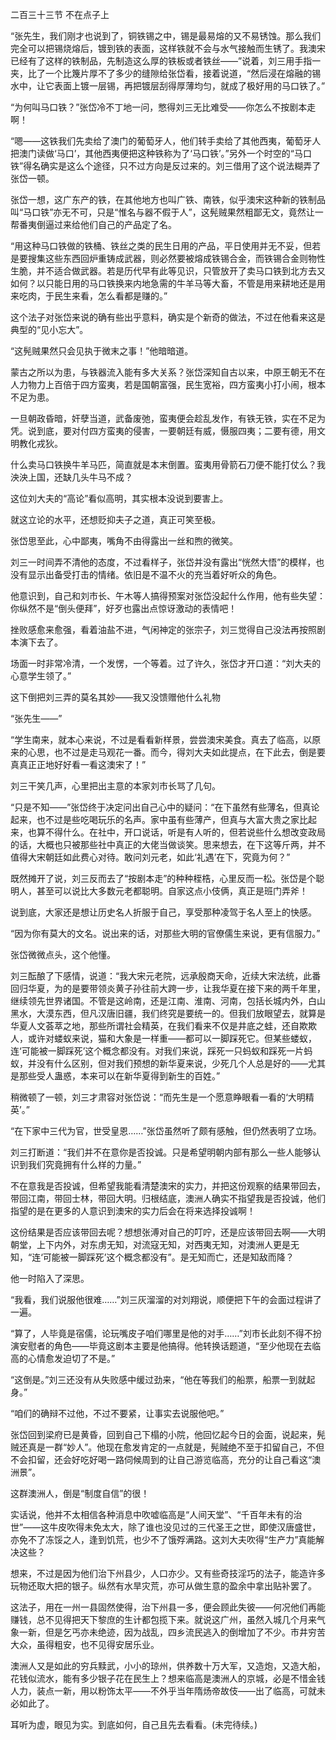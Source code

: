 

二百三十三节 不在点子上

“张先生，我们刚才也说到了，铜铁锡之中，锡是最易熔的又不易锈蚀。那么我们完全可以把锡烧熔后，镀到铁的表面，这样铁就不会与水气接触而生锈了。我澳宋已经有了这样的铁制品，先制造这么厚的铁板或者铁丝――”说着，刘三用手指一夹，比了一个比篾片厚不了多少的缝隙给张岱看，接着说道，“然后浸在熔融的锡水中，让它表面上镀一层锡，再把镀层刮得厚薄均匀，就成了极好用的马口铁了。”

“为何叫马口铁？”张岱冷不丁地一问，憋得刘三无比难受——你怎么不按剧本走啊！

“嗯――这铁我们先卖给了澳门的葡萄牙人，他们转手卖给了其他西夷，葡萄牙人把澳门读做‘马口’，其他西夷便把这种铁称为了‘马口铁’。”另外一个时空的“马口铁”得名确实是这么个途径，只不过方向是反过来的。刘三借用了这个说法糊弄了张岱一顿。

张岱一想，这广东产的铁，在其他地方也叫广铁、南铁，似乎澳宋这种新的铁制品叫“马口铁”亦无不可，只是“惟名与器不假于人”，这髡贼果然粗鄙无文，竟然让一帮番夷倒逼过来给他们自己的产品定了名。

“用这种马口铁做的铁桶、铁丝之类的民生日用的产品，平日使用并无不妥，但若是要搜集这些东西回炉重铸成武器，则必然要被熔成铁锡合金，而铁锡合金则物性生脆，并不适合做武器。若是历代早有此等见识，只管放开了卖马口铁到北方去又如何？以只能日用的马口铁换来内地急需的牛羊马等大畜，不管是用来耕地还是用来吃肉，于民生来看，怎么看都是赚的。”

这个法子对张岱来说的确有些出乎意料，确实是个新奇的做法，不过在他看来这是典型的“见小忘大”。

“这髡贼果然只会见执于微末之事！”他暗暗道。

蒙古之所以为患，与铁器流入能有多大关系？张岱深知自古以来，中原王朝无不在人力物力上百倍于四方蛮夷，若是国朝富强，民生宽裕，四方蛮夷小打小闹，根本不足为患。

一旦朝政昏暗，奸孽当道，武备废弛，蛮夷便会趁乱发作，有铁无铁，实在不足为凭。说到底，要对付四方蛮夷的侵害，一要朝廷有威，慑服四夷；二要有德，用文明教化戎狄。

什么卖马口铁换牛羊马匹，简直就是本末倒置。蛮夷用骨箭石刀便不能打仗么？我泱泱上国，还缺几头牛马不成？

这位刘大夫的“高论”看似高明，其实根本没说到要害上。

就这立论的水平，还想贬抑夫子之道，真正可笑至极。

张岱思至此，心中鄙夷，嘴角不由得露出一丝和煦的微笑。

刘三一时间弄不清他的态度，不过看样子，张岱并没有露出“恍然大悟”的模样，也没有显示出备受打击的情绪。依旧是不温不火的充当着好听众的角色。

他意识到，自己和刘市长、午木等人搞得预案对张岱没起什么作用，他有些失望：你纵然不是“倒头便拜”，好歹也露出点惊讶激动的表情吧！

挫败感愈来愈强，看着油盐不进，气闲神定的张宗子，刘三觉得自己没法再按照剧本演下去了。

场面一时非常冷清，一个发愣，一个等着。过了许久，张岱才开口道：“刘大夫的心意学生领了。”

这下倒把刘三弄的莫名其妙――我又没馈赠他什么礼物

“张先生――”

“学生南来，就本心来说，不过是看看新样景，尝尝澳宋美食。真去了临高，以原来的心思，也不过是走马观花一番。而今，得刘大夫如此提点，在下此去，倒是要真真正正地好好看一看这澳宋了！”

刘三干笑几声，心里把出主意的本家刘市长骂了几句。

“只是不知――”张岱终于决定问出自己心中的疑问：“在下虽然有些薄名，但真论起来，也不过是些吃喝玩乐的名声。家中虽有些薄产，但真与大富大贵之家比起来，也算不得什么。在社中，开口说话，听是有人听的，但若说些什么想改变政局的话，大概也只被那些社中真正的大佬当做谈笑。思来想去，在下这等斤两，并不值得大宋朝廷如此费心对待。敢问刘元老，如此‘礼遇’在下，究竟为何？”

既然摊开了说，刘三反而去了“按剧本走”的种种桎梏，心里反而一松。张岱是个聪明人，甚至可以说比大多数元老都聪明。自家这点小伎俩，真正是班门弄斧！

说到底，大家还是想让历史名人折服于自己，享受那种凌驾于名人至上的快感。

“因为你有莫大的文名。说出来的话，对那些大明的官僚儒生来说，更有信服力。”

张岱微微点头，这个他懂。

刘三酝酿了下感情，说道：“我大宋元老院，远承殷商天命，近续大宋法统，此番回归华夏，为的是要带领炎黄子孙往前大跨一步，让我华夏在接下来的两千年里，继续领先世界诸国。不管是这岭南，还是江南、淮南、河南，包括长城内外，白山黑水，大漠东西，但凡汉唐旧疆，我们终究是要统一的。但我们放眼望去，就算是华夏人文荟萃之地，那些所谓社会精英，在我们看来不仅是井底之蛙，还自欺欺人，或许对蝼蚁来说，猫和大象是一样重——都可以一脚踩死它。但某些蝼蚁，连‘可能被一脚踩死’这个概念都没有。对我们来说，踩死一只蚂蚁和踩死一片蚂蚁，并没有什么区别，但对我们预想的新华夏来说，少死几个人总是好的――尤其是那些受人蛊惑，本来可以在新华夏得到新生的百姓。”

稍微顿了一顿，刘三才肃容对张岱说：“而先生是一个愿意睁眼看一看的‘大明精英’。”

“在下家中三代为官，世受皇恩……”张岱虽然听了颇有感触，但仍然表明了立场。

刘三打断道：“我们并不在意你是否投诚。只是希望明朝内部有那么一些人能够认识到我们究竟拥有什么样的力量。”

不在意我是否投诚，但希望我能看清楚澳宋的实力，并把这份观察的结果带回去，带回江南，带回士林，带回大明。归根结底，澳洲人确实不指望我是否投诚，他们指望的是在更多的人意识到澳宋的实力后会在将来选择投诚啊！

这份结果是否应该带回去呢？想想张溥对自己的叮咛，还是应该带回去啊——大明朝堂，上下内外，对东虏无知，对流寇无知，对西夷无知，对澳洲人更是无知，“连‘可能被一脚踩死’这个概念都没有”。是无知而亡，还是知敌而降？

他一时陷入了深思。

“我看，我们说服他很难……”刘三灰溜溜的对刘翔说，顺便把下午的会面过程讲了一遍。

“算了，人毕竟是宿儒，论玩嘴皮子咱们哪里是他的对手……”刘市长此刻不得不扮演安慰者的角色――毕竟这剧本主要是他搞得。他转换话题道，“至少他现在去临高的心情愈发迫切了不是。”

“这倒是。”刘三还没有从失败感中缓过劲来，“他在等我们的船票，船票一到就起身。”

“咱们的确辩不过他，不过不要紧，让事实去说服他吧。”

张岱回到梁府已是黄昏，回到自己下榻的小院，他回忆起今日的会面，说起来，髡贼还真是一群“妙人”。他现在愈发肯定的一点就是，髡贼绝不至于扣留自己，不但不会扣留，还会好吃好喝一路伺候周到的让自己游览临高，充分的让自己看这“澳洲景”。

这群澳洲人，倒是“制度自信”的很！

实话说，他并不太相信各种消息中吹嘘临高是“人间天堂”、“千百年未有的治世”――这牛皮吹得未免太大，除了谁也没见过的三代圣王之世，即使汉唐盛世，亦免不了冻馁之人，逢到饥荒，也少不了饿殍满路。这刘大夫吹得“生产力”真能解决这些？

想来，不过是因为他们治下州县少，人口亦少。又有些奇技淫巧的法子，能造许多玩物还取大把的银子。纵然有水旱灾荒，亦可从做生意的盈余中拿出贴补罢了。

这法子，用在一州一县固然使得，治下州县一多，便会顾此失彼――何况他们再能赚钱，总不见得把天下黎庶的生计都包揽下来。就说这广州，虽然入城几个月来气象一新，但是乞丐亦未绝迹，因为战乱，四乡流民逃入的倒增加了不少。市井穷苦大众，虽得粗安，也不见得安居乐业。

澳洲人又是如此的穷兵黩武，小小的琼州，供养数十万大军，又造炮，又造大船，花钱似流水，能有多少银子花在民生上？想来临高是澳洲人的京城，必是不惜金钱人力，装点一新，用以粉饰太平――不外乎当年隋炀帝故伎――出了临高，可就未必如此了。

耳听为虚，眼见为实。到底如何，自己且先去看看。(未完待续。)

